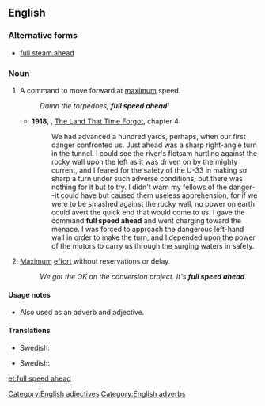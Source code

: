 ==English==

===Alternative forms===
* [[full steam ahead]]

===Noun===
{{head|en|noun|head=[[full]] [[speed]] [[ahead]]}}

# {{usually|nautical}} A command to move forward at [[maximum]] speed.
#: ''Damn the torpedoes, '''full speed ahead'''!''
#* '''1918''', {{w|Edgar Rice Burroughs}}, [[w:The Land That Time Forgot (novel)|The Land That Time Forgot]], chapter 4:
#*: We had advanced a hundred yards, perhaps, when our first danger confronted us. Just ahead was a sharp right-angle turn in the tunnel. I could see the river's flotsam hurtling against the rocky wall upon the left as it was driven on by the mighty current, and I feared for the safety of the U-33 in making so sharp a turn under such adverse conditions; but there was nothing for it but to try. I didn't warn my fellows of the danger--it could have but caused them useless apprehension, for if we were to be smashed against the rocky wall, no power on earth could avert the quick end that would come to us. I gave the command '''full speed ahead''' and went charging toward the menace. I was forced to approach the dangerous left-hand wall in order to make the turn, and I depended upon the power of the motors to carry us through the surging waters in safety.
# {{idiomatic}} [[maximum|Maximum]] [[effort]] without reservations or delay.
#: ''We got the OK on the conversion project. It's '''full speed ahead'''.''

====Usage notes====
* Also used as an adverb and adjective.

====Translations====
{{trans-top|nautical}}
* Swedish: {{t|sv|full fart framåt}}
{{trans-mid}}
{{trans-bottom}}

{{trans-top|idiom, maximum effort}}
* Swedish: {{t|sv|full fart framåt}}
{{trans-mid}}
{{trans-bottom}}

[[Category:English adjectives]]
[[Category:English adverbs]]

[[et:full speed ahead]]
